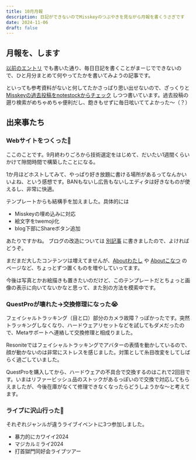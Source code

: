 ```yaml
---
title: 10月月報
description: 日記ができないのでMisskeyのつぶやきを見ながら月報を書くうさぎです
date: 2024-11-06
draft: false
---
```




## 月報を、します
[以前のエントリ](/blog/2024-10-08/) でも書いた通り、毎日日記を書くことがまーじでできないので、ひと月分まとめて何やってたかを書いてみようの記事です。

といっても参考資料がないと何してたかさっぱり思い出せないので、ざっくりと [Misskeyの過去投稿をnotestockからチェック](https://notestock.osa-p.net/@harumaki021@mi.harumakizaemon.net/view) しつつ書いています。過去投稿の遡り検索がめちゃめちゃ便利だし、飽きもせずに毎日呟いててよかった～（？）

<Misskey noteId="995szj4lin"/>

<Misskey noteId="9z5kkg5u5z"/>



<Misskey noteId="a08rczvjyg"/>

## 出来事たち
### Webサイトをつくった🚀
ここのことです。9月終わりごろから技術選定をはじめて、だいたい1週間くらいかけて隙間時間で構築したことになる。

1か月ほどホストしてみて、やっぱり好き放題に書ける場所があるってなんかいいよね、という感想です。BANもないし広告もないしエディタは好きなものが使えるし、非常に快適。  

テンプレートからも結構手を加えました。具体的には
* Misskeyの埋め込みに対応
* 絵文字をtwemoji化
* blog下部にShareボタン追加 

あたりですかね。
ブログの改造については [別記事](/blog/2024-10-25) に書きましたので、よければどうぞ。

まだまだ大したコンテンツは増えてませんが、[Aboutわたし](/about) や [Aboutこなつ](/projects/lovot-konatsu) のページなど、ちょっとずつ置くものを増やしていってます。

今後は写真とかお絵描きも置きたいのだけど、このテンプレートだとちょっと画像の表示に向いてないかなと思って、また別の方法を模索中です。

### QuestProが壊れた→交換修理になった😭
フェイシャルトラッキング（目と口）部分のカメラ故障？っぽかったです。突然トラッキングしなくなり、ハードウェアリセットなどを試してもダメだったので、Metaサポートへ連絡して交換修理と相成りました。  

Resoniteではフェイシャルトラッキングでアバターの表情を動かしているので、顔が動かないのは非常にストレスを感じました。対策として糸目改変をしてしばらく過ごしていました。

QuestProを購入してから、ハードウェアの不具合で交換するのはこれで2回目です。いまはリファービッシュ品のストックがあるっぽいので交換で対応してもらえましたが、今後在庫がなくて修理できなくなったらどうしようかな～と考えてます。

### ライブに沢山行った🎤
それぞれジャンルが違うライブイベントに3つ参加しました。

* 暴力的にカワイイ2024
* マジカルミライ2024
* 打首獄門同好会ライブツアー